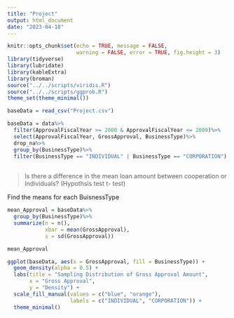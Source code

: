 ---
title: "Project"
output: html_document
date: "2023-04-18"
---

```{r setup, include=FALSE}
knitr::opts_chunk$set(echo = TRUE, message = FALSE,
                      warning = FALSE, error = TRUE, fig.height = 3)
library(tidyverse)
library(lubridate)
library(kableExtra)
library(broman)
source("../../scripts/viridis.R")
source("../../scripts/ggprob.R")
theme_set(theme_minimal())
```

```{r}
baseData = read_csv("Project.csv")

baseData = data%>%
  filter(ApprovalFiscalYear >= 2000 & ApprovalFiscalYear <= 2009)%>%
  select(ApprovalFiscalYear, GrossApproval, BusinessType)%>%
  drop_na%>%
  group_by(BusinessType)%>%
  filter(BusinessType == "INDIVIDUAL" | BusinessType == "CORPORATION")
  
```


> Is there a difference in the mean loan amount between cooperation or Individuals? (Hypothsis test t- test)\


Find the means for each BuisnessType 
```{r}
mean_Approval = baseData%>%
  group_by(BusinessType)%>%
  summarize(n = n(),
            xbar = mean(GrossApproval),
            s = sd(GrossApproval))

mean_Approval

```

```{r}
ggplot(baseData, aes(x = GrossApproval, fill = BusinessType)) +
  geom_density(alpha = 0.5) +
  labs(title = "Sampling Distribution of Gross Approval Amount",
       x = "Gross Approval",
       y = "Density") +
  scale_fill_manual(values = c("blue", "orange"),
                    labels = c("INDIVIDUAL", "CORPORATION")) +
  theme_minimal()

```
